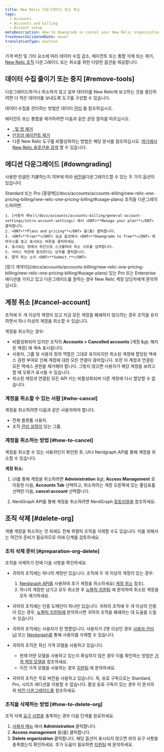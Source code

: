 ```yaml
---
title: New Relic 다운그레이드 또는 취소
tags:
  - Accounts
  - Accounts and billing
  - Account setup
metaDescription: How to downgrade or cancel your New Relic organization.
freshnessValidatedDate: never
translationType: machine
---
```


가격 버전 및 기타 요소에 따라 데이터 수집 감소, 에이전트 또는 통합 삭제 또는 제거, [New Relic 조직](/docs/accounts/accounts-billing/new-relic-one-pricing-users/new-relic-account-structure) 다운그레이드 또는 취소를 위한 다양한 옵션을 제공합니다.

## 데이터 수집 줄이기 또는 중지 [#remove-tools]

다운그레이드하거나 취소하지 않고 일부 데이터를 New Relic에 보고하는 것을 중단하려면 더 적은 데이터를 보내도록 도구를 구성할 수 있습니다.

데이터 수집을 관리하는 방법은 데이터 [관리](/docs/telemetry-data-platform/get-data-new-relic/manage-data/manage-your-data) 를 참조하십시오.

에이전트 또는 통합을 제거하려면 다음과 같은 권장 절차를 따르십시오.

* [<InlinePopover type="apm" />, <InlinePopover type="browser" />및 <InlinePopover type="mobile" />앱 제거](/docs/apm/new-relic-apm/maintenance/remove-applications-new-relic/)
* [인프라 에이전트 제거](/docs/infrastructure/install-infrastructure-agent/update-or-uninstall/uninstall-infrastructure-agent/)
* 다른 New Relic 도구를 비활성화하는 방법은 해당 문서를 참조하십시오. [여기에서 New Relic 솔루션을 검색](https://newrelic.com/instant-observability/) 할 수 있습니다.

## 에디션 다운그레이드 [#downgrading]

사용한 만큼만 지불하는지 여부에 따라 [버전을](/docs/accounts/accounts-billing/new-relic-one-pricing-billing/new-relic-one-pricing-billing/#editions)다운그레이드할 수 있는 두 가지 옵션이 있습니다.

<CollapserGroup>
  <Collapser id="payg-downgrade" title="종량제 조직">
    Standard 또는 Pro [종량제](/docs/accounts/accounts-billing/new-relic-one-pricing-billing/new-relic-one-pricing-billing/#usage-plans) 조직을 다운그레이드하려면:

    1. [사용자 메뉴](/docs/accounts/accounts-billing/general-account-settings/intro-account-settings) 에서 <DNT>**Manage your plan**</DNT> 클릭합니다.
    2. <DNT>**Plans and pricing**</DNT> 을(를) 클릭합니다.
    3. <DNT>**Free**</DNT> 요금 옵션에서 <DNT>**Downgrade to free**</DNT> 에 마우스를 놓고 표시되는 버튼을 클릭하세요.
    4. 표시되는 창에서 하단으로 스크롤하여 취소 사유를 입력합니다.
    5. 서비스 약관에 동의한다는 상자를 클릭합니다.
    6. 딸깍 하는 소리 <DNT>**Submit.**</DNT>
  </Collapser>

  <Collapser id="contract-downgrade" title="계약이 있는 조직">
    [장기 계약이](/docs/accounts/accounts-billing/new-relic-one-pricing-billing/new-relic-one-pricing-billing/#usage-plans) 있는 Pro 또는 Enterprise 에디션을 가지고 있고 다운그레이드를 원하는 경우 New Relic 계정 담당자에게 문의하십시오.
  </Collapser>
</CollapserGroup>

## 계정 취소 [#cancel-account]

조직에 두 개 이상의 계정이 있고 지금 모든 계정을 폐쇄하지 않으려는 경우 조직을 유지하면서 하나 이상의 계정을 취소할 수 있습니다.

계정을 취소하는 경우:

* 비활성화되어 있지만 조직의 **Accounts &gt; Cancelled accounts** \[계정 &amp;gt; 해지된 계정] 에 계속 표시됩니다.
* 사용자, 그룹 및 사용자 정의 역할은 그대로 유지되지만 취소된 계정에 할당된 액세스 권한 부여로 인해 계정에 대한 모든 연결이 끊어집니다. 또한 이 계정과 연결된 모든 액세스 권한을 제거해야 합니다. 그렇지 않으면 사용자가 해당 계정을 보려고 할 때 오류가 표시될 수 있습니다.
* 취소된 계정과 연결된 모든 API 키는 비활성화되며 다른 계정에 다시 할당할 수 없습니다.

### 계정을 취소할 수 있는 사람 [#who-cancel]

계정을 취소하려면 다음과 같은 사용자여야 합니다.

* 전체 플랫폼 사용자.
* 조직 [관리 설정이](/docs/accounts/accounts-billing/new-relic-one-user-management/user-management-concepts/#admin-settings) 있는 그룹.

### 계정을 취소하는 방법 [#how-to-cancel]

계정을 취소할 수 있는 사용자인지 확인한 후, UI나 Nerdgraph API를 통해 계정을 취소할 수 있습니다.

**계정 취소:**

1. UI를 통해 계정을 취소하려면 **Administration** &amp;gt; **Access Management** 로 이동한 다음, **Accounts Tab** 선택하고, 취소하려는 계정 오른쪽에 있는 줄임표를 선택한 다음, **cancel account** 선택합니다.

2. NerdGraph API를 통해 계정을 취소하려면 NerdGraph [튜토리얼을](/docs/apis/nerdgraph/examples/manage-accounts-nerdgraph) 참조하세요.

## 조직 삭제 [#delete-org]

개별 계정을 취소하는 것 외에도 전체 퀴렐릭 조직을 삭제할 수도 있습니다. 이를 위해서는 약간의 준비가 필요하므로 아래 단계를 검토하세요.

### 조직 삭제 준비 [#preparation-org-delete]

조직을 삭제하기 전에 다음 사항을 확인하세요.

* 귀하의 조직에는 하나의 계정만 있습니다. 조직에 두 개 이상의 계정이 있는 경우:

  1. [Nerdgraph API를](/docs/apis/nerdgraph/examples/manage-accounts-nerdgraph) 사용하여 추가 계정을 취소하세요( [계정 취소](#cancel-account) 참조).
  2. 하나의 계정만 남기고 모두 취소한 후 [뉴렐릭 지원팀](/docs/using-new-relic/welcome-new-relic/get-started/find-help-use-support-portal) 에 문의하여 취소된 계정을 모두 제거하세요.

* 귀하의 조직에는 인증 도메인이 하나만 있습니다. 귀하의 조직에 두 개 이상의 인증이 있는 경우, [뉴렐릭 지원팀에](/docs/using-new-relic/welcome-new-relic/get-started/find-help-use-support-portal) 문의하시면 귀하의 조직을 폐쇄하는 데 도움을 드릴 수 있습니다.

* 귀하의 조직에는 사용자가 한 명뿐입니다. 사용자가 2명 이상인 경우 [사용자 관리 UI](/docs/accounts/accounts-billing/new-relic-one-user-management/user-management-ui-and-tasks/#delete-users) 또는 [Nerdgraph를](/docs/apis/nerdgraph/examples/nerdgraph-manage-users/#delete-users) 통해 사용자를 삭제할 수 있습니다.

* 귀하의 조직은 최신 가격 모델을 사용하고 있습니다.

  * 현재 어떤 모델을 사용하고 있는지 확실하지 않은 경우 이를 확인하는 방법은 [가격 책정 모델을](/docs/accounts/original-accounts-billing/original-product-based-pricing/overview-pricing-models/#determine-pricing) 참조하세요.
  * 이전 가격 모델을 사용하는 경우 [지원팀](/docs/using-new-relic/welcome-new-relic/get-started/find-help-use-support-portal) 에 문의하세요.

* 귀하의 조직은 무료 버전을 사용하고 있습니다. 즉, 유료 구독으로는 Standard, Pro, 시리즈 에디션을 이용할 수 없습니다. 활성 유료 구독이 있는 경우 이 문서의 위 [버전 다운그레이드를](#downgrading) 참조하세요.

### 조직을 삭제하는 방법 [#how-to-delete-org]

조직 삭제 [요구 사항을](#delete-org) 충족하는 경우 다음 단계를 완료하세요.

1. [사용자 메뉴](/docs/accounts/accounts-billing/general-account-settings/intro-account-settings) 에서 <DNT>**Administration**</DNT> 클릭합니다.
2. <DNT>**Access management**</DNT> 을(를) 클릭합니다.
3. <DNT>**Delete organization**</DNT> 클릭합니다. 해당 옵션이 표시되지 않으면 위의 요구 사항을 충족했는지 확인하세요. 추가 도움이 필요하면 [지원팀](/docs/using-new-relic/welcome-new-relic/get-started/find-help-use-support-portal) 에 문의하세요.
